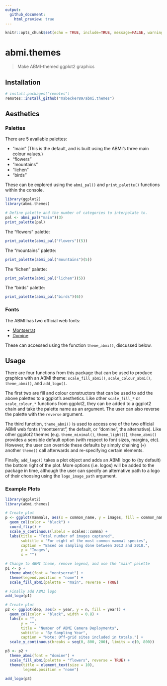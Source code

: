 ```yaml
---
output: 
  github_document:
    html_preview: true
---
```


```r
knitr::opts_chunk$set(echo = TRUE, include=TRUE, message=FALSE, warning=FALSE, eval=TRUE)
```

# abmi.themes

> Make ABMI-themed ggplot2 graphics

## Installation

```r

# install.packages("remotes")
remotes::install_github("mabecker89/abmi.themes")

```

## Aesthetics

### Palettes

There are 5 available palettes:

+ "main" (This is the default, and is built using the ABMI's three main colour values.)
+ "flowers"
+ "mountains"
+ "lichen"
+ "birds"

These can be explored using the `abmi_pal()` and `print_palette()` functions within the console.

```r
library(ggplot2)
library(abmi.themes)

# Define palette and the number of categories to interpolate to.
pal <- abmi_pal("main")(3)
print_palette(pal)

```

The "flowers" palette:

```r

print_palette(abmi_pal("flowers")(5))

```

The "mountains" palette:

```r

print_palette(abmi_pal("mountains")(5))

```

The "lichen" palette:

```r

print_palette(abmi_pal("lichen")(5))

```

The "birds" palette:

```r

print_palette(abmi_pal("birds")(6))

```

### Fonts

The ABMI has two official web fonts:

+ [Montserrat](https://fonts.google.com/specimen/Montserrat)
+ [Domine](https://fonts.google.com/specimen/Domine)

These can accessed using the function `theme_abmi()`, discussed below. 

## Usage

There are four functions from this package that can be used to produce graphics with an ABMI theme: `scale_fill_abmi()`, `scale_colour_abmi()`, `theme_abmi()`, and `add_logo()`. 

The first two are fill and colour constructors that can be used to add the above palettes to a ggplot's aesthetics. Like other `scale_fill_*` or `scale_colour_*` functions from ggplot2, they can be added to a ggplot2 chain and take the palette name as an argument. The user can also reverse the palette with the `reverse` argument.

The third function, `theme_abmi()` is used to access one of the two official ABMI web fonts ("montserrat", the default, or "domine", the alternative). Like other ggplot2 themes (e.g. `theme_minimal()`, `theme_light()`), `theme_abmi()` provides a sensible default option (with respect to font sizes, margins, etc). However, the user can override these defaults by simply chaining (`+`) another `theme()` call afterwards and re-specifying certain elements. 

Finally, `add_logo()` takes a plot object and adds an ABMI logo to (by default) the bottom right of the plot. More options (i.e. logos) will be added to the package in time, although the user can specify an alternative path to a logo of their choosing using the `logo_image_path` argument.

### Example Plots

```r
library(ggplot2)
library(abmi.themes)

# Create plot
p <- ggplot(mammals, aes(x = common_name, y = images, fill = common_name)) +
  geom_col(color = "black") +
  coord_flip() +
  scale_y_continuous(labels = scales::comma) +
  labs(title = "Total number of images captured",
       subtitle = "For eight of the most common mammal species",
       caption = "Based on sampling done between 2013 and 2018.",
       y = "Images",
       x = "")

# Change to ABMI theme, remove legend, and use the "main" palette
p1 <- p + 
  theme_abmi(font = "montserrat") +
  theme(legend.position = "none") +
  scale_fill_abmi(palette = "main", reverse = TRUE)

# Finally add ABMI logo
add_logo(p1)

```

```r

# Create plot
p2 <- ggplot(dep, aes(x = year, y = n, fill = year)) +
  geom_col(color = "black", width = 0.8) +
  labs(x = "",
       y = "",
       title = "Number of ABMI Camera Deployments",
       subtitle = "By Sampling Year",
       caption = "Note: Off-grid sites included in totals.") +
  scale_y_continuous(breaks = seq(0, 800, 200), limits = c(0, 800))

p3 <- p2 +
  theme_abmi(font = "domine") +
  scale_fill_abmi(palette = "flowers", reverse = TRUE) +
  theme(title = element_text(size = 10),
        legend.position = "none")

add_logo(p3)

```

